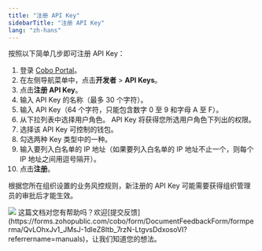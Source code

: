```yaml
---
title: "注册 API Key"
sidebarTitle: "注册 API Key"
lang: "zh-hans"
---
```


按照以下简单几步即可注册 API Key：

1. 登录 [Cobo Portal](https://portal.cobo.com/login)。
2. 在左侧导航菜单中，点击**开发者** > **API Keys**。
3. 点击**注册 API Key**。
4. 输入 API Key 的名称（最多 30 个字符）。
5. 输入 API Key（64 个字符，只能包含数字 0 至 9 和字母 A 至 F）。
6. 从下拉列表中选择用户角色。
<Info>API Key 将获得您所选用户角色下列出的权限。</Info>
7. 选择该 API Key 可控制的钱包。
8. 勾选两种 Key 类型中的一种。
9. 输入要列入白名单的 IP 地址（如果要列入白名单的 IP 地址不止一个，则每个 IP 地址之间用逗号隔开）。
10. 点击**注册**。

<Note>根据您所在组织设置的业务风控规则，新注册的 API Key 可能需要获得组织管理员的审批后才能生效。</Note>

<img src="/cn/images/developer-console/create_api_key.png" className="screenshot_modal"/>
<Tip>这篇文档对您有帮助吗？欢迎[提交反馈](https://forms.zohopublic.com/cobo/form/DocumentFeedbackForm/formperma/QvLOhxJv1_JMsJ-1dleZ8Itb_7rzN-LtgvsDdxosoVI?referrername=manuals)，让我们知道您的想法。</Tip>